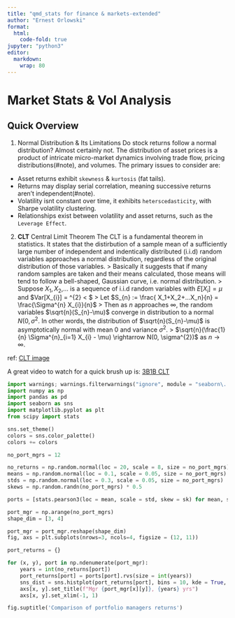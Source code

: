 ```yaml
---
title: "qmd_stats for finance & markets-extended"
author: "Ernest Orlowski"
format:
  html:
  	code-fold: true
jupyter: "python3"
editor:
  markdown:
    wrap: 80
---
```


# Market Stats & Vol Analysis

## Quick Overview

1.  Normal Distribution & Its Limitations <!--(#Normal-Distribution-&-Its-Limitations) -->
Do stock returns follow a normal distribution? Almost certainly not. The distribution of asset prices is a product of intricate micro-market dynamics involving trade flow, pricing distributions(#note), and volumes. The primary issues to consider
are:
*   Asset returns exhibit `skewness` & `kurtosis` (fat tails).
*   Returns may display serial correlation, meaning successive returns aren't independent(#note).
*   Volatility isnt constant over time, it exhibits `heterscedasticity`, with Sharpe volatility clustering.
*   Relationships exist between volatility and asset returns, such as the `Leverage Effect`.


2. **CLT** Central Limit Theorem
The CLT is a fundamental theorem in statistics. It states that the distirbution of a sample mean of a sufficiently large number of independent and indentically distributed (i.i.d) random variables approaches a normal distribution, regardless of the original distribution of those variables.
  > Basically it suggests that if many random samples are taken and their means calculated, those means will tend to follow a bell-shaped, Gaussian curve, i.e. normal distribution.
  > Suppose $X_{1},X_{2},$... is a sequence of i.i.d random variables with $E[X_{i}] = \mu$ and $Var[X_{i}] = \sigma^{2} < \infty $
  > Let $S_{n} := \frac{ X_1+X_2+...X_n}{n} = \frac{\Sigma^{n} X_{i}}{n}$
  > Then as $n$ approaches $\infty$, the random variables $\sqrt{n}(S_{n}-\mu)$ converge in distribution to a normal $N(0,\sigma^{2}$. In other words, the distribution of $\sqrt{n}(S_{n}-\mu)$ is asymptotically normal with mean $0$ and variance $\sigma^{2}$.
  > $\sqrt{n}(\frac{1}{n} \Sigma^{n}_{i=1} X_{i} - \mu) \rightarrow N(0, \sigma^{2})$ as $n \rightarrow \infty$.

ref: [CLT image]("C://Users//eorlo/Desktop/CLT.png")

A great video to watch for a quick brush up is: [3B1B CLT](https://youtu.be/zeJD6dqJ5lo?si=g-G7aHhQn8PfqARX)

```python
import warnings; warnings.filterwarnings("ignore", module = "seaborn\..*")
import numpy as np
import pandas as pd
import seaborn as sns
import matplotlib.pyplot as plt
from scipy import stats

sns.set_theme()
colors = sns.color_palette()
colors += colors

no_port_mgrs = 12

no_returns = np.random.normal(loc = 20, scale = 8, size = no_port_mgrs)
means = np.random.normal(loc = 0.1, scale = 0.05, size = no_port_mgrs)
stds = np.random.normal(loc = 0.3, scale = 0.05, size = no_port_mgrs)
skews = np.random.randn(no_port_mgrs) * 0.5

ports = [stats.pearson3(loc = mean, scale = std, skew = sk) for mean, std, sk in zip(means, stds, skews)]

port_mgr = np.arange(no_port_mgrs)
shape_dim = [3, 4]

port_mgr = port_mgr.reshape(shape_dim)
fig, axs = plt.subplots(nrows=3, ncols=4, figsize = (12, 11))

port_returns = {}

for (x, y), port in np.ndenumerate(port_mgr):
    years = int(no_returns[port])
    port_returns[port] = ports[port].rvs(size = int(years))
    sns_dist = sns.histplot(port_returns[port], bins = 10, kde = True, ax = axs[x, y], color = colors[port_mgr[x][y]])
    axs[x, y].set_title(f"Mgr {port_mgr[x][y]}, {years} yrs")
    axs[x, y].set_xlim(-1, 1)

fig.suptitle('Comparison of portfolio managers returns')

```


<!-- 1.  [Volatility](#Volatility) -->
